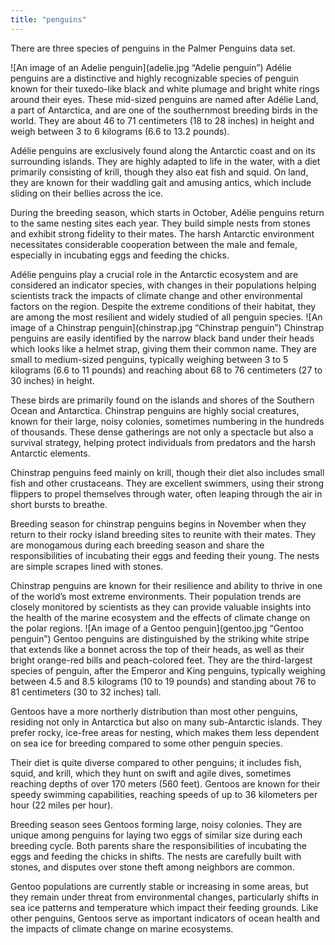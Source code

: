 ```yaml
---
title: "penguins"
---
```

There are three species of penguins in the Palmer Penguins data set.

!\[An image of an Adelie penguin\](adelie.jpg "Adelie penguin") 
Adélie penguins are a distinctive and highly recognizable species of penguin known for their tuxedo-like black and white plumage and bright white rings around their eyes. These mid-sized penguins are named after Adélie Land, a part of Antarctica, and are one of the southernmost breeding birds in the world. They are about 46 to 71 centimeters (18 to 28 inches) in height and weigh between 3 to 6 kilograms (6.6 to 13.2 pounds).

Adélie penguins are exclusively found along the Antarctic coast and on its surrounding islands. They are highly adapted to life in the water, with a diet primarily consisting of krill, though they also eat fish and squid. On land, they are known for their waddling gait and amusing antics, which include sliding on their bellies across the ice.

During the breeding season, which starts in October, Adélie penguins return to the same nesting sites each year. They build simple nests from stones and exhibit strong fidelity to their mates. The harsh Antarctic environment necessitates considerable cooperation between the male and female, especially in incubating eggs and feeding the chicks.

Adélie penguins play a crucial role in the Antarctic ecosystem and are considered an indicator species, with changes in their populations helping scientists track the impacts of climate change and other environmental factors on the region. Despite the extreme conditions of their habitat, they are among the most resilient and widely studied of all penguin species.
!\[An image of a Chinstrap penguin\](chinstrap.jpg "Chinstrap penguin")
Chinstrap penguins are easily identified by the narrow black band under their heads which looks like a helmet strap, giving them their common name. They are small to medium-sized penguins, typically weighing between 3 to 5 kilograms (6.6 to 11 pounds) and reaching about 68 to 76 centimeters (27 to 30 inches) in height.

These birds are primarily found on the islands and shores of the Southern Ocean and Antarctica. Chinstrap penguins are highly social creatures, known for their large, noisy colonies, sometimes numbering in the hundreds of thousands. These dense gatherings are not only a spectacle but also a survival strategy, helping protect individuals from predators and the harsh Antarctic elements.

Chinstrap penguins feed mainly on krill, though their diet also includes small fish and other crustaceans. They are excellent swimmers, using their strong flippers to propel themselves through water, often leaping through the air in short bursts to breathe.

Breeding season for chinstrap penguins begins in November when they return to their rocky island breeding sites to reunite with their mates. They are monogamous during each breeding season and share the responsibilities of incubating their eggs and feeding their young. The nests are simple scrapes lined with stones.

Chinstrap penguins are known for their resilience and ability to thrive in one of the world's most extreme environments. Their population trends are closely monitored by scientists as they can provide valuable insights into the health of the marine ecosystem and the effects of climate change on the polar regions.
!\[An image of a Gentoo penguin\](gentoo.jpg "Gentoo penguin")
Gentoo penguins are distinguished by the striking white stripe that extends like a bonnet across the top of their heads, as well as their bright orange-red bills and peach-colored feet. They are the third-largest species of penguin, after the Emperor and King penguins, typically weighing between 4.5 and 8.5 kilograms (10 to 19 pounds) and standing about 76 to 81 centimeters (30 to 32 inches) tall.

Gentoos have a more northerly distribution than most other penguins, residing not only in Antarctica but also on many sub-Antarctic islands. They prefer rocky, ice-free areas for nesting, which makes them less dependent on sea ice for breeding compared to some other penguin species.

Their diet is quite diverse compared to other penguins; it includes fish, squid, and krill, which they hunt on swift and agile dives, sometimes reaching depths of over 170 meters (560 feet). Gentoos are known for their speedy swimming capabilities, reaching speeds of up to 36 kilometers per hour (22 miles per hour).

Breeding season sees Gentoos forming large, noisy colonies. They are unique among penguins for laying two eggs of similar size during each breeding cycle. Both parents share the responsibilities of incubating the eggs and feeding the chicks in shifts. The nests are carefully built with stones, and disputes over stone theft among neighbors are common.

Gentoo populations are currently stable or increasing in some areas, but they remain under threat from environmental changes, particularly shifts in sea ice patterns and temperature which impact their feeding grounds. Like other penguins, Gentoos serve as important indicators of ocean health and the impacts of climate change on marine ecosystems.